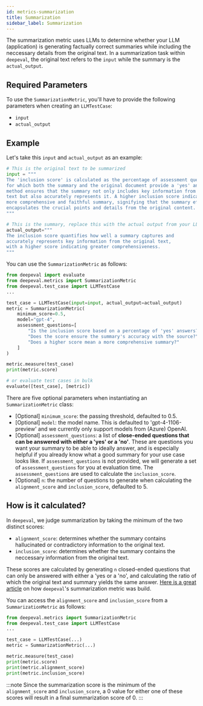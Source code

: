 ```yaml
---
id: metrics-summarization
title: Summarization
sidebar_label: Summarization
---
```


The summarization metric uses LLMs to determine whether your LLM (application) is generating factually correct summaries while including the neccessary details from the original text. In a summarization task within `deepeval`, the original text refers to the `input` while the summary is the `actual_output`.

## Required Parameters

To use the `SummarizationMetric`, you'll have to provide the following parameters when creating an `LLMTestCase`:

- `input`
- `actual_output`

## Example

Let's take this `input` and `actual_output` as an example:

```python
# This is the original text to be summarized
input = """
The 'inclusion score' is calculated as the percentage of assessment questions
for which both the summary and the original document provide a 'yes' answer. This
method ensures that the summary not only includes key information from the original
text but also accurately represents it. A higher inclusion score indicates a
more comprehensive and faithful summary, signifying that the summary effectively
encapsulates the crucial points and details from the original content.
"""

# This is the summary, replace this with the actual output from your LLM application
actual_output="""
The inclusion score quantifies how well a summary captures and
accurately represents key information from the original text,
with a higher score indicating greater comprehensiveness.
"""
```

You can use the `SummarizationMetric` as follows:

```python
from deepeval import evaluate
from deepeval.metrics import SummarizationMetric
from deepeval.test_case import LLMTestCase
...

test_case = LLMTestCase(input=input, actual_output=actual_output)
metric = SummarizationMetric(
    minimum_score=0.5,
    model="gpt-4",
    assessment_questions=[
        "Is the inclusion score based on a percentage of 'yes' answers?",
        "Does the score ensure the summary's accuracy with the source?",
        "Does a higher score mean a more comprehensive summary?"
    ]
)

metric.measure(test_case)
print(metric.score)

# or evaluate test cases in bulk
evaluate([test_case], [metric])
```

There are five optional parameters when instantiating an `SummarizationMetric` class:

- [Optional] `minimum_score`: the passing threshold, defaulted to 0.5.
- [Optional] `model`: the model name. This is defaulted to 'gpt-4-1106-preview' and we currently only support models from (Azure) OpenAI.
- [Optional] `assessment_questions`: a list of **close-ended questions that can be answered with either a 'yes' or a 'no'**. These are questions you want your summary to be able to ideally answer, and is especially helpful if you already know what a good summary for your use case looks like. If `assessment_questions` is not provided, we will generate a set of `assessment_questions` for you at evaluation time. The `assessment_questions` are used to calculate the `inclusion_score`.
- [Optional] `n`: the number of questions to generate when calculating the `alignment_score` and `inclusion_score`, defaulted to 5.

## How is it calculated?

In `deepeval`, we judge summarization by taking the minimum of the two distinct scores:

- `alignment_score`: determines whether the summary contains hallucinated or contradictory information to the original text.
- `inclusion_score`: determines whether the summary contains the neccessary information from the original text.

These scores are calculated by generating `n` closed-ended questions that can only be answered with either a 'yes or a 'no', and calculating the ratio of which the original text and summary yields the same answer. [Here is a great article](https://www.confident-ai.com/blog/a-step-by-step-guide-to-evaluating-an-llm-text-summarization-task) on how `deepeval`'s summarization metric was build.

You can access the `alignment_score` and `inclusion_score` from a `SummarizationMetric` as follows:

```python
from deepeval.metrics import SummarizationMetric
from deepeval.test_case import LLMTestCase
...

test_case = LLMTestCase(...)
metric = SummarizationMetric(...)

metric.measure(test_case)
print(metric.score)
print(metric.alignment_score)
print(metric.inclusion_score)
```

:::note
Since the summarization score is the minimum of the `alignment_score` and `inclusion_score`, a 0 value for either one of these scores will result in a final summarization score of 0.
:::
